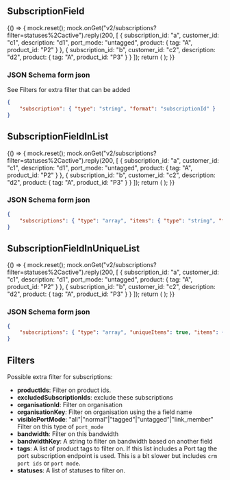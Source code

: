 

<Meta title="Uniforms/SubscriptionField" component={SubscriptionField} />

## SubscriptionField

<Story name="SubscriptionField">
    {() => {
        mock.reset();
        mock.onGet("v2/subscriptions?filter=statuses%2Cactive").reply(200, [
            {
                subscription_id: "a",
                customer_id: "c1",
                description: "d1",
                port_mode: "untagged",
                product: { tag: "A", product_id: "P2" }
            },
            {
                subscription_id: "b",
                customer_id: "c2",
                description: "d2",
                product: { tag: "A", product_id: "P3" }
            }
        ]);
        return (
            <UserInputContainer
                stepUserInput={createForm({ subscription: { type: "string", format: "subscriptionId" } })}
            />
        );
    }}
</Story>

### JSON Schema form json

See Filters for extra filter that can be added

```json
{
    "subscription": { "type": "string", "format": "subscriptionId" }
}
```

## SubscriptionFieldInList

<Story name="SubscriptionFieldInList">
    {() => {
        mock.reset();
        mock.onGet("v2/subscriptions?filter=statuses%2Cactive").reply(200, [
            {
                subscription_id: "a",
                customer_id: "c1",
                description: "d1",
                port_mode: "untagged",
                product: { tag: "A", product_id: "P2" }
            },
            {
                subscription_id: "b",
                customer_id: "c2",
                description: "d2",
                product: { tag: "A", product_id: "P3" }
            }
        ]);
        return (
            <UserInputContainer
                stepUserInput={createForm({
                    subscriptions: { type: "array", items: { type: "string", format: "subscriptionId" } }
                })}
            />
        );
    }}
</Story>

### JSON Schema form json

```json
{
    "subscriptions": { "type": "array", "items": { "type": "string", "format": "subscriptionId" } }
}
```

## SubscriptionFieldInUniqueList

<Story name="SubscriptionFieldInUniqueList">
    {() => {
        mock.reset();
        mock.onGet("v2/subscriptions?filter=statuses%2Cactive").reply(200, [
            {
                subscription_id: "a",
                customer_id: "c1",
                description: "d1",
                port_mode: "untagged",
                product: { tag: "A", product_id: "P2" }
            },
            {
                subscription_id: "b",
                customer_id: "c2",
                description: "d2",
                product: { tag: "A", product_id: "P3" }
            }
        ]);
        return (
            <UserInputContainer
                stepUserInput={createForm({
                    subscriptions: {
                        type: "array",
                        uniqueItems: true,
                        items: { type: "string", format: "subscriptionId" }
                    }
                })}
            />
        );
    }}
</Story>

### JSON Schema form json

```json
{
    "subscriptions": { "type": "array", "uniqueItems": true, "items": { "type": "string", "format": "subscriptionId" } }
}
```

## Filters

Possible extra filter for subscriptions:

-   **productIds**: Filter on product ids.
-   **excludedSubscriptionIds**: exclude these subscriptions
-   **organisationId**: Filter on organisation
-   **organisationKey**: Filter on organisation using the a field name
-   **visiblePortMode**: "all"|"normal"|"tagged"|"untagged"|"link_member" Filter on this type of `port_mode`
-   **bandwidth**: Filter on this bandwidth
-   **bandwidthKey**: A string to filter on bandwidth based on another field
-   **tags**: A list of product tags to filter on. If this list includes a Port tag the port subscription endpoint is used. This is a bit slower but includes `crm port ids` or `port mode`.
-   **statuses**: A list of statuses to filter on.
